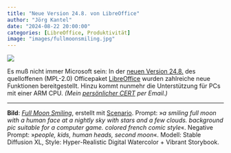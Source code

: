 ```yaml
---
title: "Neue Version 24.8. von LibreOffice"
author: "Jörg Kantel"
date: "2024-08-22 20:00:00"
categories: [LibreOffice, Produktivität]
image: "images/fullmoonsmiling.jpg"
---
```


[![](images/fullmoonsmiling-b.jpg)](https://www.flickr.com/photos/schockwellenreiter/53618765211/)

Es muß nicht immer Microsoft sein: In der [neuen Version 24.8.](https://www.libreoffice.org/download/download-libreoffice/) des quelloffenen (MPL-2.0) Officepaket [LibreOffice](https://de.wikipedia.org/wiki/LibreOffice) wurden zahlreiche neue Funktionen bereitgestellt. Hinzu kommt nunmehr die Unterstützung für PCs mit einer ARM CPU. *(Mein [persönlicher CERT](http://www.gwdg.de/~mreiman1/) per Email.)*

---

**Bild**: *[Full Moon Smiling](https://www.flickr.com/photos/schockwellenreiter/53618765211/)*, erstellt mit [Scenario](http://cognitiones.kantel-chaos-team.de/technikgeschichte/rechnerundnetze/scenario.html). Prompt: »*a smiling full moon with a human face at a nightly sky with stars and a few clouds.  background pic suitable for a computer game. colored french comic style*«. Negative Prompt: »*people, kids, human heads, second moon*«. Modell: Stable Diffusion XL, Style: Hyper-Realistic Digital Watercolor + Vibrant Storybook.